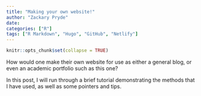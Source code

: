 ```yaml
---
title: "Making your own website!"
author: "Zackary Pryde"
date: 
categories: ["R"]
tags: ["R Markdown", "Hugo", "GitHub", "Netlify"]
---
```


```r
knitr::opts_chunk$set(collapse = TRUE)
```

How would one make their own website for use as either a general blog, or even an academic portfolio such as this one?

In this post, I will run through a brief tutorial demonstrating the methods that I have used, as well as some pointers and tips.